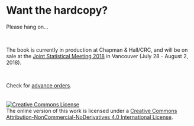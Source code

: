 # Want the hardcopy? {-}

Please hang on...

\ 
\ 
\ 

The book is currently in production at Chapman & Hall/CRC, and will 
be on sale at the 
[Joint Statistical Meeting 2018](http://ww2.amstat.org/meetings/jsm/2018/) 
in Vancouver (July 28 - August 2, 2018).

\ 
\ 
\ 

Check for [advance orders](https://www.crcpress.com/Flexible-Imputation-of-Missing-Data-Second-Edition/van-Buuren/p/book/9781138588318).
\
\
\
<a rel="license" href="http://creativecommons.org/licenses/by-nc-nd/4.0/"><img alt="Creative Commons License" style="border-width:0" src="https://i.creativecommons.org/l/by-nc-nd/4.0/88x31.png" /></a><br />The online version of this work is licensed under a <a rel="license" href="http://creativecommons.org/licenses/by-nc-nd/4.0/">Creative Commons Attribution-NonCommercial-NoDerivatives 4.0 International License</a>.
